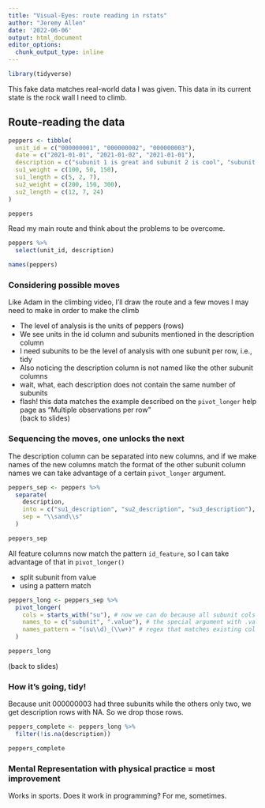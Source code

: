 ```yaml
---
title: "Visual-Eyes: route reading in rstats"
author: "Jeremy Allen"
date: '2022-06-06'
output: html_document
editor_options: 
  chunk_output_type: inline
---
```


```r

library(tidyverse)

```

This fake data matches real-world data I was given. This data in its current state is the rock wall I need to climb.

## Route-reading the data  

```r

peppers <- tibble(
  unit_id = c("000000001", "000000002", "000000003"),
  date = c("2021-01-01", "2021-01-02", "2021-01-01"),
  description = c("subunit 1 is great and subunit 2 is cool", "subunit 1 is awesome and subunit 2 is amazing", "subunit 1 is bad and subunit 2 is gross and subunit 3 is rotten"),
  su1_weight = c(100, 50, 150),
  su1_length = c(5, 2, 7),
  su2_weight = c(200, 150, 300),
  su2_length = c(12, 7, 24)
)

peppers

```

Read my main route and think about the problems to be overcome.  

```r

peppers %>% 
  select(unit_id, description)

```

```r

names(peppers)

```

### Considering possible moves

Like Adam in the climbing video, I'll draw the route and a few moves I may need to make in order to make the climb

- The level of analysis is the units of peppers (rows)
- We see units in the id column and subunits mentioned in the description column
- I need subunits to be the level of analysis with one subunit per row, i.e., tidy
- Also noticing the description column is not named like the other subunit columns
- wait, what, each description does not contain the same number of subunits
- flash! this data matches the example described on the `pivot_longer` help page as "Multiple observations per row"  
(back to slides)

### Sequencing the moves, one unlocks the next

The description column can be separated into new columns, and if we make names of the new columns match the format of the other subunit column names we can take advantage of a certain `pivot_longer` argument.  

```r

peppers_sep <- peppers %>%
  separate(
    description,
    into = c("su1_description", "su2_description", "su3_description"),
    sep = "\\sand\\s"
  )

peppers_sep

```

All feature columns now match the pattern `id_feature`, so I can take advantage of that in `pivot_longer()` 

- split subunit from value
- using a pattern match

```r

peppers_long <- peppers_sep %>%
  pivot_longer(
    cols = starts_with("su"), # now we can do because all subunit cols start this way now
    names_to = c("subunit", ".value"), # the special argument with .value!
    names_pattern = "(su\\d)_(\\w+)" # regex that matches existing col names
  )

peppers_long

```

(back to slides)

### How it's going, tidy!

Because unit 000000003 had three subunits while the others only two, we get description rows with NA. So we drop those rows.

```r

peppers_complete <- peppers_long %>%
  filter(!is.na(description))

peppers_complete

```

### Mental Representation with physical practice = most improvement
Works in sports. Does it work in programming? For me, sometimes.